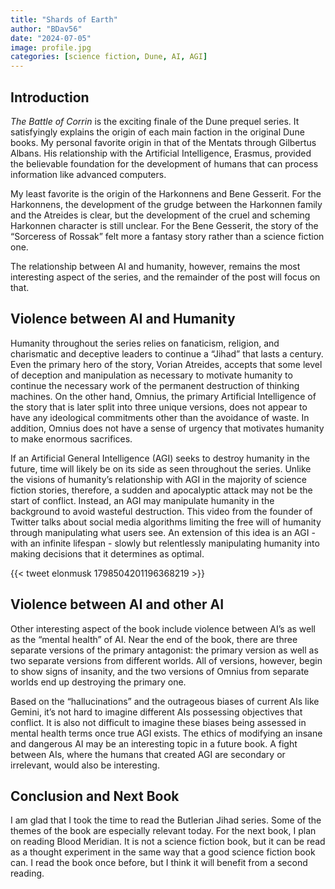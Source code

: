 ```yaml
---
title: "Shards of Earth"
author: "BDav56"
date: "2024-07-05"
image: profile.jpg
categories: [science fiction, Dune, AI, AGI]
---
```


## Introduction

*The Battle of Corrin* is the exciting finale of the Dune prequel series. It satisfyingly explains the origin of each main faction in the original Dune books. My personal favorite origin in that of the Mentats through Gilbertus Albans. His relationship with the Artificial Intelligence, Erasmus, provided the believable foundation for the development of humans that can process information like advanced computers.

My least favorite is the origin of the Harkonnens and Bene Gesserit. For the Harkonnens, the development of the grudge between the Harkonnen family and the Atreides is clear, but the development of the cruel and scheming Harkonnen character is still unclear. For the Bene Gesserit, the story of the "Sorceress of Rossak" felt more a fantasy story rather than a science fiction one.

The relationship between AI and humanity, however, remains the most interesting aspect of the series, and the remainder of the post will focus on that.

## Violence between AI and Humanity

Humanity throughout the series relies on fanaticism, religion, and charismatic and deceptive leaders to continue a "Jihad" that lasts a century. Even the primary hero of the story, Vorian Atreides, accepts that some level of deception and manipulation as necessary to motivate humanity to continue the necessary work of the permanent destruction of thinking machines. On the other hand, Omnius, the primary Artificial Intelligence of the story that is later split into three unique versions, does not appear to have any ideological commitments other than the avoidance of waste. In addition, Omnius does not have a sense of urgency that motivates humanity to make enormous sacrifices.

If an Artificial General Intelligence (AGI) seeks to destroy humanity in the future, time will likely be on its side as seen throughout the series. Unlike the visions of humanity's relationship with AGI in the majority of science fiction stories, therefore, a sudden and apocalyptic attack may not be the start of conflict. Instead, an AGI may manipulate humanity in the background to avoid wasteful destruction. This video from the founder of Twitter talks about social media algorithms limiting the free will of humanity through manipulating what users see. An extension of this idea is an AGI - with an infinite lifespan - slowly but relentlessly manipulating humanity into making decisions that it determines as optimal.

{{< tweet elonmusk 1798504201196368219 >}}

## Violence between AI and other AI

Other interesting aspect of the book include violence between AI's as well as the "mental health" of AI. Near the end of the book, there are three separate versions of the primary antagonist: the primary version as well as two separate versions from different worlds. All of versions, however, begin to show signs of insanity, and the two versions of Omnius from separate worlds end up destroying the primary one. 

Based on the "hallucinations" and the outrageous biases of current AIs like Gemini, it's not hard to imagine different AIs possessing objectives that conflict. It is also not difficult to imagine these biases being assessed in mental health terms once true AGI exists. The ethics of modifying an insane and dangerous AI may be an interesting topic in a future book. A fight between AIs, where the humans that created AGI are secondary or irrelevant, would also be interesting.  

## Conclusion and Next Book

I am glad that I took the time to read the Butlerian Jihad series. Some of the themes of the book are especially relevant today. For the next book, I plan on reading Blood Meridian. It is not a science fiction book, but it can be read as a thought experiment in the same way that a good science fiction book can. I read the book once before, but I think it will benefit from a second reading.